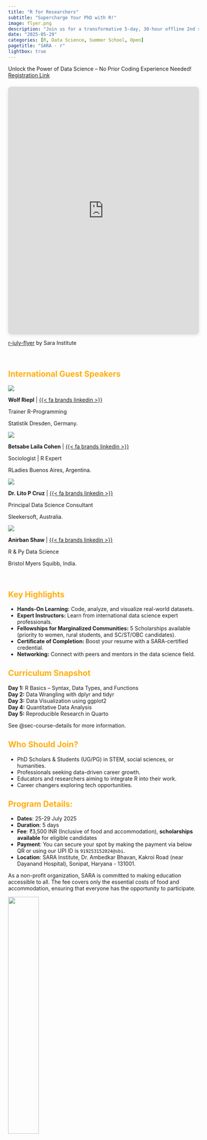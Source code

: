 ```yaml
---
title: "R for Researchers"
subtitle: "Supercharge Your PhD with R!"
image: flyer.png
description: "Join us for a transformative 5-day, 30-hour offline 2nd summer school designed to teach R programming, data analysis, & reproducible reporting from scratch. Perfect for PhD students, professionals, and aspiring data enthusiasts!"
date: "2025-05-29"
categories: [R, Data Science, Summer School, Open]
pagetitle: "SARA - r"
lightbox: true    
---
```


Unlock the Power of Data Science – No Prior Coding Experience Needed! <br> [Registration Link](https://forms.gle/T8oDSyGbyLi7bgF97)

<div style="position: relative; width: 100%; height: 0; padding-top: 129.4118%;
 padding-bottom: 0; box-shadow: 0 2px 8px 0 rgba(63,69,81,0.16); margin-top: 1.6em; margin-bottom: 0.9em; overflow: hidden;
 border-radius: 8px; will-change: transform;">
  <iframe loading="lazy" style="position: absolute; width: 100%; height: 100%; top: 0; left: 0; border: none; padding: 0;margin: 0;"
    src="https://www.canva.com/design/DAGrVLyrhqI/Dpu58fSx16DVxaOT-79VyA/view?embed" allowfullscreen="allowfullscreen" allow="fullscreen">
  </iframe>
</div>
<a href="https:&#x2F;&#x2F;www.canva.com&#x2F;design&#x2F;DAGrVLyrhqI&#x2F;Dpu58fSx16DVxaOT-79VyA&#x2F;view?utm_content=DAGrVLyrhqI&amp;utm_campaign=designshare&amp;utm_medium=embeds&amp;utm_source=link" target="_blank" rel="noopener">r-july-flyer</a> by Sara Institute

<br>

::::: {.centering}
# [International Guest Speakers]{style="color:#ffae09"}

:::: {.layout-grid}

::: {.col}
::: {.card}

![](images/wolf.jpg)

**Wolf Riepl** | [{{< fa brands linkedin >}}](https://www.linkedin.com/in/wolfriepl/)

Trainer R-Programming

Statistik Dresden, Germany.

:::
:::

::: {.col}

::: {.card}

![](images/bitsy.jpg)

**Betsabe Laila Cohen** | [{{< fa brands linkedin >}}](https://www.linkedin.com/in/betsabe1984/)

Sociologist | R Expert


RLadies Buenos Aires, Argentina.

:::

::: {.card}

![](images/lito.png)

**Dr. Lito P Cruz** | [{{< fa brands linkedin >}}](https://www.linkedin.com/in/l-p-cruz-phd/)

Principal Data Science Consultant

Sleekersoft, Australia.

:::
:::

::: {.col}
::: {.card}

![](images/anirban.jpg)

**Anirban Shaw** | [{{< fa brands linkedin >}}](https://www.linkedin.com/in/anirban-shaw/)

R & Py Data Science

Bristol Myers Squibb, India.

:::
:::


::::
:::::

<br>

:::: col
::: card
## [Key Highlights]{style="color:#ffae09"}

- **Hands-On Learning:** Code, analyze, and visualize real-world datasets.
- **Expert Instructors:** Learn from international data science expert professionals.
- **Fellowships for Marginalized Communities:** 5 Scholarships available (priority to women, rural students, and SC/ST/OBC candidates).
- **Certificate of Completion:** Boost your resume with a SARA-certified credential.
- **Networking:** Connect with peers and mentors in the data science field.

## [Curriculum Snapshot]{style="color:#ffae09"}

**Day 1:** R Basics – Syntax, Data Types, and Functions       
**Day 2:** Data Wrangling with dplyr and tidyr          
**Day 3:** Data Visualization using ggplot2        
**Day 4:** Quantitative Data Analysis       
**Day 5:** Reproducible Research in Quarto    

See @sec-course-details for more information.

## [Who Should Join?]{style="color:#ffae09"}

- PhD Scholars & Students (UG/PG) in STEM, social sciences, or humanities.    
- Professionals seeking data-driven career growth.
- Educators and researchers aiming to integrate R into their work.
- Career changers exploring tech opportunities.

## [Program Details:]{style="color:#ffae09"}

-   **Dates**: 25-29 July 2025
-   **Duration**: 5 days
-   **Fee**: ₹3,500 INR (Inclusive of food and accommodation), **scholarships available** for eligible candidates
-   **Payment**: You can secure your spot by making the payment via below QR or using our UPI ID is `919253152024@sbi`.
-   **Location**: SARA Institute, Dr. Ambedkar Bhavan, Kakroi Road (near Dayanand Hospital), Sonipat, Haryana - 131001.

As a non-profit organization, SARA is committed to making education accessible to all. The fee covers only the essential costs of food and accommodation, ensuring that everyone has the opportunity to participate.

![](images/qr-sara.png){width=40% fig-align=center}

:::
::::

<br>

<!-- :::: col -->
<!-- ::: card -->
<!-- ## [Schedule]{style="color:#228B22"} -->

<!-- Arrival of participants on Sunday 20 April 2025. -->

<!-- | Topics (21-25 April 2025)                    | Hours | -->
<!-- |:---------------------------------------------|-------| -->
<!-- | Foundations + Ethics                         | 5     | -->
<!-- | Quantitative Methods (Experiments & Surveys) | 8     | -->
<!-- | Qualitative Methods                          | 6     | -->
<!-- | Mixed Methods + Data Tools                   | 4     | -->
<!-- | Analysis, Reporting, Final Project Workshop  | 7     | -->

<!-- Departure of participants on Saturday 26 April 2025. -->
<!-- ::: -->
<!-- :::: -->

<br>

::: {.card}

## Course Details {#sec-course-details}

**5 Days Courses (9:30 AM to 1:00 PM & 2:00 PM to 5:00 PM; approx 30-35 hours):**

**25-29 July 2025**

<br>

📅 **DAY 1 (Fri 25 July): [Introduction to Data Science]{style="color:#ffae09"}**

::: {.panel-tabset}

## Online Expert Lecture

***Topic: Functional Programming in R and tidyverse***

By **Wolf Riepl** Trainer R-Programming, Germany | [{{< fa brands linkedin >}}](https://www.linkedin.com/in/tankiso-moloi-fcma-cgma-b9443615/)
    
{{< fa clock >}} 25 JULY 4 PM IST.

## In-person sessions

Faculty: Dr. Ajay Kumar Koli

- R & RStudio. 
- Types of operators.  
- RStudio project.  
- Coding using console, script & quarto. 
- Structure of R function.  
- R packages.  
- Create objects. 
- Communicate using quarto. 
- Help from R community.  

:::

<br>

📅 **DAY 2 (Sat 26 July): [Data Wrangling with dplyr & tidyr]{style="color:#ffae09"}**

::: {.panel-tabset}

## Online Expert Lecture

*Yet to be confrim!*

<!-- ***Topic: Functional Programming in R and tidyverse*** -->

<!-- By **Wolf Riepl** Trainer R-Programming, Germany | [{{< fa brands linkedin >}}](https://www.linkedin.com/in/tankiso-moloi-fcma-cgma-b9443615/) -->

<!-- {{< fa clock >}} 25 JULY 4 PM IST. -->

## In-person sessions

Faculty: Dr. Ajay Kumar Koli

- Introduction to Tidyverse
- Clean and transform messy datasets       
- Data Manipulation with `dplyr`        
- Reshaping Data with `tidyr`    

:::

<br>

📅 **DAY 3 (Sun 26 July): [Data Visualization using ggplot2]{style="color:#ffae09"}**

::: {.panel-tabset}

## Online Expert Lecture

***Tentative Topic: Shiny using R***

By **Anirban Shaw** R & Shiny Expert, India [{{< fa brands linkedin >}}](https://www.linkedin.com/in/anirban-shaw/)
    
{{< fa clock >}} 25 JULY 4 PM IST.

## In-person sessions

Faculty: Dr. Ajay Kumar Koli

- Introduction & first steps. 
- ggplot2 calls. 
- Visualizing distributions. 
- Visualizing relationships.  
- Saving your plots.     
- Common problems.  

:::

<br>

📅 **DAY 4 (Mon 28 July): [Quantitative Data Analysis]{style="color:#ffae09"}**

::: {.panel-tabset}

## Online Expert Lecture

***Tentative Topic: Hypothesis Testing & Regression***

By **Dr. Lito P Cruz**, Principal Data Science Consultant, Australia | [{{< fa brands linkedin >}}](https://www.linkedin.com/in/l-p-cruz-phd/)
    
{{< fa clock >}} 25 JULY 4 PM IST.

## In-person sessions

Faculty: Dr. Ajay Kumar Koli

- Data and table manners.  
- Average & Spreads.  
- The normal distribution.  
- From samples to populations.     
- Hypothesis testing - getting confident. 
- Correlation and regression.  

:::

<br>

📅 **DAY 5 (Tue 29 July): [Reproducible Research using Quarto]{style="color:#ffae09"}**

::: {.panel-tabset}

## Online Expert Lecture

***Tentative Topic: Reporting using Quarto***

By **Betsabe Laila Cohen**, Sociologist & R expert, Argentina | [{{< fa brands linkedin >}}](https://www.linkedin.com/in/betsabe1984/)
    
{{< fa clock >}} 29 JULY 4 PM IST.

## In-person sessions

Faculty: Dr. Ajay Kumar Koli

- Reproducible research.  
- Dynamic thesis, articles and slides.
- Add links and images.  
- Prepare list.  
- Write equations.  
- Prepare tables.  
- Reference management.  
   
:::
:::

<br>

:::: col
::: card

## [Refund Policy]{style="color:#ffae09"}

### **1. Cancellation by Participant**  
- **15+ Days Before Start Date**:  
  - **100% Refund**: Full refund of fees paid.  
- **7–14 Days Before Start Date**:  
  - **50% Refund**: Half of the fees paid.  
- **Less Than 7 Days Before Start Date**:  
  - **No Refund**: Fees are non-refundable.  

**Process**:

- Submit a refund request via email to **sara.institute.info@gmail.com** with:    
  - Participant name  
  - Transaction details (payment ID, date).  
  - Reason for cancellation.
    
- Refunds processed within **7–10 business days** via original payment method.  

### **2. Scholarship Recipients**  
- Scholarship seats are **non-refundable**.  
- If unable to attend, notify SARA **at least 7 days prior** to free the seat for another candidate.  

### **3. Cancellation by SARA**  
- If SARA cancels/reschedules the event:  
  - **100% Refund**: Full refund for all paid participants.  
  - **Option to Transfer**: Join the next cohort at no extra cost.  

### **4. Special Cases**  
- **Medical Emergencies**: Submit a doctor’s certificate for refund consideration (partial/full, case-by-case basis).  
- **Partial Attendance**: No refunds for days attended.  


### **5. Non-Refundable Components**  
- **Administrative Fees**: ₹500 (deducted from all refunds).  

### **Contact for Refunds**  
**Email**: sara.institute.info@gmail.com | 📞 **Call**: 925 315 2024

**Note:** SARA reserves the right to amend this policy. Exceptions apply only with prior written approval.  


:::
::::

<br>
